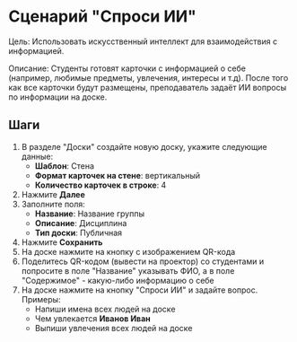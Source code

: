 
# Сценарий "Спроси ИИ"
Цель: Использовать искусственный интеллект для взаимодействия с информацией.

Описание: Студенты готовят карточки с информацией о себе (например, любимые предметы, увлечения, интересы и т.д). После того как все карточки будут размещены, преподаватель задаёт ИИ вопросы по информации на доске.


## Шаги
1. В разделе "Доски" создайте новую доску, укажите следующие данные:
     - **Шаблон**: Стена
     - **Формат карточек на стене**: вертикальный
     - **Количество карточек в строке**: 4
2. Нажмите __Далее__
3. Заполните поля:
     - **Название**: Название группы
     - **Описание**: Дисциплина
     - **Тип доски**: Публичная
4. Нажмите __Сохранить__
5. На доске нажмите на кнопку с изображением QR-кода <QrIcon />
6. Поделитесь QR-кодом (вывести на проектор) со студентами и попросите в поле "Название" указывать ФИО, а в поле "Содержимое" - какую-либо информацию о себе
7. На доске нажмите на кнопку "Спроси ИИ" и задайте вопрос. Примеры:
    - Напиши имена всех людей на доске
    - Чем увлекается __Иванов Иван__
    - Выпиши увлечения всех людей на доске
